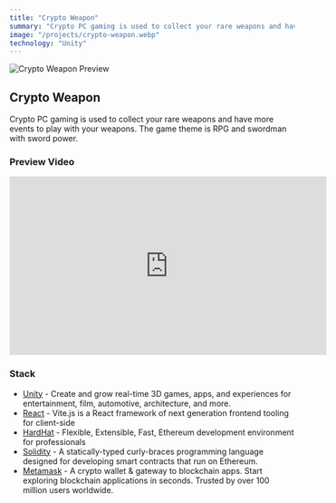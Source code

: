 ```yaml
---
title: "Crypto Weapon"
summary: "Crypto PC gaming is used to collect your rare weapons and have more events to play with your weapons. The game theme is RPG and swordman with sword power."
image: "/projects/crypto-weapon.webp"
technology: "Unity"
---
```


![Crypto Weapon Preview](/projects/crypto-weapon.webp)

## Crypto Weapon

Crypto PC gaming is used to collect your rare weapons and have more events to play with your weapons. The game theme is RPG and swordman with sword power.

### Preview Video

<div
  style={{
    position: "relative",
    paddingBottom: "56.25%",
    height: 0,
    overflow: "hidden",
    maxWidth: "100%",
    background: "#000",
  }}
>
  <iframe
    width="560"
    height="315"
    src="https://www.youtube.com/embed/wf7iM94jiZM"
    frameBorder="0"
    allow="accelerometer; autoplay; clipboard-write; encrypted-media; gyroscope; picture-in-picture"
    allowFullScreen
    style={{
      position: "absolute",
      top: 0,
      left: 0,
      width: "100%",
      height: "100%",
    }}
  ></iframe>
</div>

### Stack

- [Unity](https://vitejs.dev) - Create and grow real-time 3D games, apps, and experiences for entertainment, film, automotive, architecture, and more.
- [React](https://vitejs.dev) - Vite.js is a React framework of next generation frontend tooling for client-side
- [HardHat](https://hardhat.org) - Flexible, Extensible, Fast, Ethereum development environment for professionals
- [Solidity](https://soliditylang.org) - A statically-typed curly-braces programming language designed for developing smart contracts that run on Ethereum.
- [Metamask](https://metamask.io) - A crypto wallet & gateway to blockchain apps. Start exploring blockchain applications in seconds. Trusted by over 100 million users worldwide.
